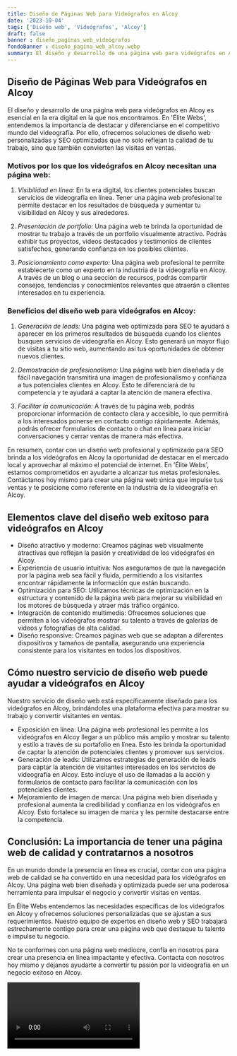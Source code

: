 ```yaml
---
title: Diseño de Páginas Web para Videógrafos en Alcoy
date: '2023-10-04'
tags: ['Diseño web', 'Videógrafos', 'Alcoy']
draft: false
banner : diseño_paginas_web_videógrafos
fondoBanner : diseño_pagina_web_alcoy.webp
summary: El diseño y desarrollo de una página web para videógrafos en Alcoy es esencial en la era digital en la que nos encontramos. En 'Élite Webs', entendemos la importancia de destacar y diferenciarse en el competitivo mundo del videografía. Por ello, ofrecemos soluciones de diseño web personalizadas y SEO optimizadas que no solo reflejan la calidad de tu trabajo, sino que también convierten las visitas en ventas.
---
```


## Diseño de Páginas Web para Videógrafos en Alcoy

El diseño y desarrollo de una página web para videógrafos en Alcoy es esencial en la era digital en la que nos encontramos. En 'Élite Webs', entendemos la importancia de destacar y diferenciarse en el competitivo mundo del videografía. Por ello, ofrecemos soluciones de diseño web personalizadas y SEO optimizadas que no solo reflejan la calidad de tu trabajo, sino que también convierten las visitas en ventas.

### Motivos por los que los videógrafos en Alcoy necesitan una página web:

1. _Visibilidad en línea:_ En la era digital, los clientes potenciales buscan servicios de videografía en línea. Tener una página web profesional te permite destacar en los resultados de búsqueda y aumentar tu visibilidad en Alcoy y sus alrededores.

2. _Presentación de portfolio:_ Una página web te brinda la oportunidad de mostrar tu trabajo a través de un portfolio visualmente atractivo. Podrás exhibir tus proyectos, videos destacados y testimonios de clientes satisfechos, generando confianza en los posibles clientes.

3. _Posicionamiento como experto:_ Una página web profesional te permite establecerte como un experto en la industria de la videografía en Alcoy. A través de un blog o una sección de recursos, podrás compartir consejos, tendencias y conocimientos relevantes que atraerán a clientes interesados en tu experiencia.

### Beneficios del diseño web para videógrafos en Alcoy:

1. _Generación de leads:_ Una página web optimizada para SEO te ayudará a aparecer en los primeros resultados de búsqueda cuando los clientes busquen servicios de videografía en Alcoy. Esto generará un mayor flujo de visitas a tu sitio web, aumentando así tus oportunidades de obtener nuevos clientes.

2. _Demostración de profesionalismo:_ Una página web bien diseñada y de fácil navegación transmitirá una imagen de profesionalismo y confianza a tus potenciales clientes en Alcoy. Esto te diferenciará de tu competencia y te ayudará a captar la atención de manera efectiva.

3. _Facilitar la comunicación:_ A través de tu página web, podrás proporcionar información de contacto clara y accesible, lo que permitirá a los interesados ponerse en contacto contigo rápidamente. Además, podrás ofrecer formularios de contacto o chat en línea para iniciar conversaciones y cerrar ventas de manera más efectiva.

En resumen, contar con un diseño web profesional y optimizado para SEO brinda a los videógrafos en Alcoy la oportunidad de destacar en el mercado local y aprovechar al máximo el potencial de internet. En 'Élite Webs', estamos comprometidos en ayudarte a alcanzar tus metas profesionales. Contáctanos hoy mismo para crear una página web única que impulse tus ventas y te posicione como referente en la industria de la videografía en Alcoy.

<GifSeo />

<Cta />

## Elementos clave del diseño web exitoso para videógrafos en Alcoy

- Diseño atractivo y moderno: Creamos páginas web visualmente atractivas que reflejan la pasión y creatividad de los videógrafos en Alcoy.
- Experiencia de usuario intuitiva: Nos aseguramos de que la navegación por la página web sea fácil y fluida, permitiendo a los visitantes encontrar rápidamente la información que están buscando.
- Optimización para SEO: Utilizamos técnicas de optimización en la estructura y contenido de la página web para mejorar su visibilidad en los motores de búsqueda y atraer más tráfico orgánico.
- Integración de contenido multimedia: Ofrecemos soluciones que permiten a los videógrafos mostrar su talento a través de galerías de videos y fotografías de alta calidad.
- Diseño responsive: Creamos páginas web que se adaptan a diferentes dispositivos y tamaños de pantalla, asegurando una experiencia consistente para los visitantes en todos los dispositivos.

## Cómo nuestro servicio de diseño web puede ayudar a videógrafos en Alcoy

Nuestro servicio de diseño web está específicamente diseñado para los videógrafos en Alcoy, brindándoles una plataforma efectiva para mostrar su trabajo y convertir visitantes en ventas.

- Exposición en línea: Una página web profesional les permite a los videógrafos en Alcoy llegar a un público más amplio y mostrar su talento y estilo a través de su portafolio en línea. Esto les brinda la oportunidad de captar la atención de potenciales clientes y promover sus servicios.
- Generación de leads: Utilizamos estrategias de generación de leads para captar la atención de visitantes interesados en los servicios de videografía en Alcoy. Esto incluye el uso de llamadas a la acción y formularios de contacto para facilitar la comunicación con los potenciales clientes.
- Mejoramiento de imagen de marca: Una página web bien diseñada y profesional aumenta la credibilidad y confianza en los videógrafos en Alcoy. Esto fortalece su imagen de marca y les permite destacarse entre la competencia.

## Conclusión: La importancia de tener una página web de calidad y contratarnos a nosotros

En un mundo donde la presencia en línea es crucial, contar con una página web de calidad se ha convertido en una necesidad para los videógrafos en Alcoy. Una página web bien diseñada y optimizada puede ser una poderosa herramienta para impulsar el negocio y convertir visitas en ventas.

En Élite Webs entendemos las necesidades específicas de los videógrafos en Alcoy y ofrecemos soluciones personalizadas que se ajustan a sus requerimientos. Nuestro equipo de expertos en diseño web y SEO trabajará estrechamente contigo para crear una página web que destaque tu talento e impulse tu negocio.

No te conformes con una página web mediocre, confía en nosotros para crear una presencia en línea impactante y efectiva. Contacta con nosotros hoy mismo y déjanos ayudarte a convertir tu pasión por la videografía en un negocio exitoso en Alcoy.

<Video />

<CtaBot job='Videógrafos' city='Alcoy'/>

<Gmaps query='Alcoy+españa+maps' />